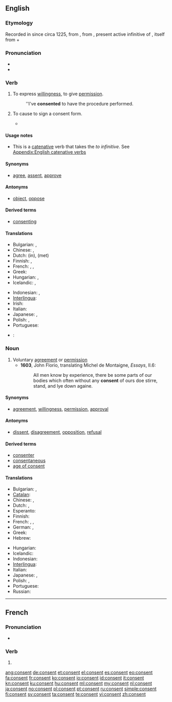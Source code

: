 ==English==
{{slim-wikipedia}}

===Etymology===
Recorded in {{etyl|enm}} since circa 1225, from {{etyl|fro}} {{term|consentir|lang=fro}}, from {{etyl|la}} {{term|consentire|cōnsentīre|lang=la}}, present active infinitive of {{term|consentio|cōnsentiō|to feel together|lang=la}}, itself from {{term|com-||with}} + {{term|sentio|sentiō|lang=la|to feel}}

===Pronunciation===
* {{audio|en-us-consent.ogg|Audio (US)}}
* {{rhymes|ɛnt}}

===Verb===
{{en-verb}}

# {{intransitive}} To express [[willingness]], to give [[permission]].
#: ''I've '''consented''' to have the procedure performed.
# {{transitive|medicine}} To cause to sign a consent form.
#* {{quote-journal|title=A randomized clinical trial to compare the effectiveness of canine lacebacks with reference to … |- ►maneyjournals.org [HTML]|author=T Usmani|coauthors=KD O'Brien, HV Worthington, S Derwent, D …|journal=Journal of Orthodontics|year=2002|passage=When the patient was '''consented''' to enter the study and registered, a telephone call was made to research assistant}}

====Usage notes====
* This is a [[catenative]] verb that takes the ''to infinitive''. See [[Appendix:English catenative verbs]]

====Synonyms====
* {{sense|intransitive}} [[agree]], [[assent]], [[approve]]

====Antonyms====
* {{sense|intransitive}} [[object#Verb|object]], [[oppose]]

====Derived terms====
* [[consenting]]

====Translations====
{{trans-top|to express willingness}}
* Bulgarian: {{t-|bg|съгласявам се|sc=Cyrl}}, {{t|bg|съгласен съм|sc=Cyrl}}
* Chinese: {{t|zh|承诺|tr=[[cheng2 nuo4]]|sc=Hani}}, {{t|zh|同意|tr=[[tong2 yi4]]|sc=Hani}}
* Dutch: {{t|nl|toestemmen}} (in), {{t|nl|instemmen}} (met)
* Finnish: {{t|fi|hyväksyä}}, {{t|fi|suostua}}
* French: {{t+|fr|consentir}}, {{t+|fr|approuver}}, {{t+|fr|agréer}}
* Greek: {{t+|el|συναινώ|tr=synainó|sc=Grek}}
* Hungarian: {{t|hu|beleegyez}}, {{t|hu|hozzájárulását adja}}
* Icelandic: {{t|is|samþykkja}}, {{t|is|fallast á}}
{{trans-mid}}
* Indonesian: {{t+|id|setuju|xs=Indonesian}}, {{t-|id|rela|xs=Indonesian}}
* [[Interlingua]]: {{t|ia|consentir}}
* Irish: {{t|ga|toiligh}}
* Italian: {{t+|it|consentire}}
* Japanese: {{t|ja|承諾する|[[shōdaku suru]]|sc=Jpan}}, {{t|ja|同意する|[[dōi suru]]|sc=Jpan}}
* Polish: {{t|pl|zgadzać się}}, {{t|pl|przyzwalać}}
* Portuguese: {{t+|pt|consentir}}
{{trans-bottom}}

{{checktrans-top}}
* {{ttbc|he}}: {{t|he|להסכים|tr=le'haskym|sc=Hebr}}
{{trans-bottom}}

===Noun===
{{en-noun}}

# Voluntary [[agreement]] or [[permission]]
#*'''1603''', John Florio, translating Michel de Montaigne, ''Essays'', II.6:
#*:All men know by experience, there be some parts of our bodies which often without any '''consent''' of ours doe stirre, stand, and lye down againe.

====Synonyms====
* {{sense|voluntary agreement}} [[agreement]], [[willingness]], [[permission]], [[approval]]

====Antonyms====
* {{sense|voluntary agreement}} [[dissent]], [[disagreement]], [[opposition]], [[refusal]]

====Derived terms====
* [[consenter]]
* [[consentaneous]]
* [[age of consent]]

====Translations====
{{trans-top|voluntary agreement}}
* Bulgarian: {{t+|bg|съгласие|n|sc=Cyrl}}, {{t+|bg|разрешение|n|sc=Cyrl}}
* [[Catalan]]: {{t|ca|consentiment|m}}
* Chinese: {{t|zh|承诺|tr=[[cheng2 nuo4]]|sc=Hani}}, {{t|zh|同意|tr=[[tong2 yi4]]|sc=Hani}}
* Dutch: {{t-|nl|toestemming|f}}, {{t-|nl|instemming|f}}
* Esperanto: {{t|eo|konsento}}
* Finnish: {{t|fi|suostumus}}
* French: {{t+|fr|consentement|m}}, {{t+|fr|approbation|f}}, {{t+|fr|agrément}}
* German: {{t|de|Zustimmung|f}}, {{t|de|Konsens|m}}
* Greek: {{t+|el|συναίνεση|f|tr=synaínesi|sc=Grek}}
* Hebrew: {{t|he|הסכמה|f|tr=haskama|sc=Hebr}}
{{trans-mid}}
* Hungarian: {{t+|hu|beleegyezés}}
* Icelandic: {{t|is|samþykki|n}}
* Indonesian: {{t+|id|setuju|alt=persetujuan|xs=Indonesian}}
* [[Interlingua]]: {{t|ia|consentimento}}
* Italian: {{t+|it|consenso|m}}
* Japanese: {{t|ja|承諾|tr={{l|ja|しょうだく}}, [[shōdaku]]|sc=Jpan}}, {{t|ja|同意|tr={{l|ja|どうい}}, [[dōi]]|sc=Jpan}}
* Polish: {{t|pl|zgoda|f}}, {{t|pl|pozwolenie|n}}
* Portuguese: {{t+|pt|consentimento|m}}
* Russian: {{t|ru|дозволение|n|sc=Cyrl}}
{{trans-bottom}}

----

==French==

===Pronunciation===
* {{IPA|/kɔ̃.sɑ̃/|lang=fr}}

===Verb===
{{fr-verb-form}}

# {{conjugation of|consentir||3|s|pres|ind|lang=fr}}

[[ang:consent]]
[[de:consent]]
[[et:consent]]
[[el:consent]]
[[es:consent]]
[[eo:consent]]
[[fa:consent]]
[[fr:consent]]
[[ko:consent]]
[[io:consent]]
[[id:consent]]
[[it:consent]]
[[kn:consent]]
[[ku:consent]]
[[hu:consent]]
[[ml:consent]]
[[my:consent]]
[[nl:consent]]
[[ja:consent]]
[[no:consent]]
[[pl:consent]]
[[pt:consent]]
[[ru:consent]]
[[simple:consent]]
[[fi:consent]]
[[sv:consent]]
[[ta:consent]]
[[te:consent]]
[[vi:consent]]
[[zh:consent]]